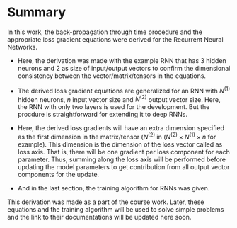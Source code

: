 # Summary

In this work, the back-propagation through time procedure and the appropriate
loss gradient equations were derived for the Recurrent Neural Networks.

- Here, the derivation was made with the example RNN that has 3 hidden neurons
  and 2 as size of input/output vectors to confirm the dimensional consistency
  between the vector/matrix/tensors in the equations.

- The derived loss gradient equations are generalized for an RNN with $N^{(1)}$
  hidden neurons, $n$ input vector size and $N^{(2)}$ output vector size. Here,
  the RNN with only two layers is used for the development. But the procdure is
  straightforward for extending it to deep RNNs.

- Here, the derived loss gradients will have an extra dimension specified as
  the first dimension in the matrix/tensor ($N^{(2)}$ in ($N^{(2)} \times
  N^{(1)} \times n$ for example). This dimension is the dimension of the loss
  vector called as loss axis. That is, there will be one gradient per loss
  component for each parameter. Thus, summing along the loss axis will be
  performed before updating the model parameters to get contribution from all
  output vector components for the update.

- And in the last section, the training algorithm for RNNs was given.

This derivation was made as a part of the course work. Later, these equations
and the training algorithm will be used to solve simple problems and
the link to their documentations will be updated here soon.


